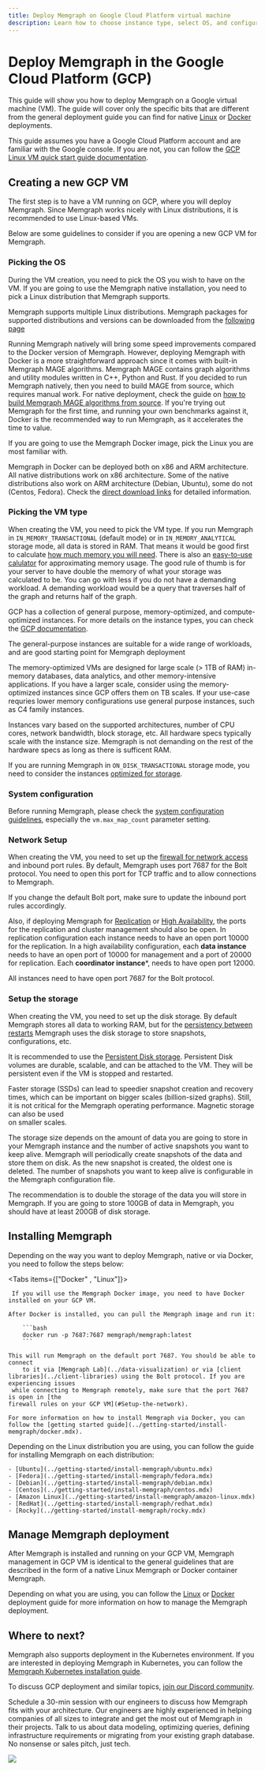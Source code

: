 ```yaml
---
title: Deploy Memgraph on Google Cloud Platform virtual machine 
description: Learn how to choose instance type, select OS, and configure the network for Memgraph deployment.
---
```



# Deploy Memgraph in the Google Cloud Platform (GCP)

This guide will show you how to deploy Memgraph on a Google virtual machine
(VM). The guide will cover only the specific bits that are different from the
general deployment guide you can find for native [Linux](./linux.mdx) or
[Docker](./docker.mdx) deployments.

This guide assumes you have a Google Cloud Platform account and are familiar
with the Google console. If you are not, you can follow the [GCP Linux VM quick
start guide
documentation](https://cloud.google.com/compute/docs/create-linux-vm-instance).

## Creating a new GCP VM

The first step is to have a VM running on GCP, where you will deploy Memgraph.
Since Memgraph works nicely with Linux distributions, it is recommended to use
Linux-based VMs.

Below are some guidelines to consider if you are opening a new GCP VM for
Memgraph. 

### Picking the OS 

During the VM creation, you need to pick the OS you wish to have on the VM. If
you are going to use the Memgraph native installation, you need to pick a Linux
distribution that Memgraph supports.

Memgraph supports multiple Linux distributions. Memgraph packages for supported distributions and versions can be downloaded 
from the [following page](/getting-started/install-memgraph/direct-download-links#linux)

Running Memgraph natively will bring some speed improvements compared to the
Docker version of Memgraph. However, deploying Memgraph with Docker is a more straightforward approach
since it comes with built-in Memgraph MAGE algorithms.
Memgraph MAGE contains graph algorithms and utility modules written in C++, Python and Rust. If you decided to run Memgraph natively, then you need to build MAGE from source, which requires manual work. For native deployment, check the guide on 
[how to build Memgraph MAGE algorithms from source](/custom-query-modules#install-mage-and-import-query-modules).
If you're trying out Memgraph for the first time, and running your own benchmarks against it, Docker is the 
recommended way to run Memgraph, as it accelerates the time to value.

If you are going to use the Memgraph Docker image, pick the Linux you are most familiar with.

Memgraph in Docker can be deployed both on x86 and ARM architecture. All native
distributions work on x86 architecture. Some of the native distributions also
work on ARM architecture (Debian, Ubuntu), some do not (Centos, Fedora). Check
the [direct download
links](/getting-started/install-memgraph/direct-download-links#linux) for
detailed information.


### Picking the VM type

When creating the VM, you need to pick the VM type. If you run
Memgraph in `IN_MEMORY_TRANSACTIONAL` (default mode) or in
`IN_MEMORY_ANALYTICAL` storage mode, all data is stored in RAM. That means it
would be good first to calculate [how much memory you will
need](/fundamentals/storage-memory-usage#calculate-storage-memory-usage). There
is also an [easy-to-use
calulator](https://memgraph.com/enterprise#ram-calculator) for approximating
memory usage. The good rule of thumb is for your server to have double the memory of what your
storage was calculated to be. You can go with less if you do not have a demanding
workload. A demanding workload would be a query that traverses half of the graph
and returns half of the graph. 


GCP has a collection of general purpose, memory-optimized, and compute-optimized
instances. For more details on the instance types, you can check the [GCP
documentation](https://cloud.google.com/compute/docs/machine-resource). 

The general-purpose instances are suitable for a wide range of workloads, and
are good starting point for Memgraph deployment


The memory-optimized VMs are designed for large scale (> 1TB of RAM) in-memory
databases, data analytics, and other memory-intensive applications. If you have
a larger scale, consider using the memory-optimized instances since GCP offers
them on TB scales. If your use-case requries lower memory configurations use general purpose instances, such
as C4 family instances. 

Instances vary based on the supported architectures, number of CPU cores,
network bandwidth, block storage, etc. All hardware specs typically scale with the
instance size. Memgraph is not demanding on the rest of the hardware specs as long as there
is sufficent RAM. 

If you are running Memgraph in `ON_DISK_TRANSACTIONAL` storage mode, you need to
consider the instances [optimized for
storage](https://cloud.google.com/compute/docs/storage-optimized-machines).

### System configuration

Before running Memgraph, please check the [system configuration guidelines](/database-management/system-configuration), especially the
`vm.max_map_count` parameter setting.

### Network Setup

When creating the VM, you need to set up the [firewall for network access](https://cloud.google.com/firewall/docs/using-firewalls) and
inbound port rules. By default, Memgraph uses port 7687 for the Bolt
protocol. You need to open this port for TCP traffic and to allow connections to
Memgraph. 

If you change the default Bolt port, make sure to update the inbound port rules
accordingly.

Also, if deploying Memgraph for
[Replication](/clustering/replication#replication) or [High
Availability](/clustering/high-availability#high-availability-enterprise), the
ports for the replication and cluster management should also be open. 
In replication configuration each instance needs to have an open port 10000 for the
replication. In a high availability configuration, each **data instance** needs to have an open
port of 10000 for management and a port of 20000 for replication. Each **coordinator
instance***, needs to have open port 12000. 

All instances need to have open port 7687 for the Bolt protocol.

### Setup the storage 

When creating the VM, you need to set up the disk storage. By default Memgraph
stores all data to working RAM, but for the [persistency between
restarts](/fundamentals/data-durability) Memgraph uses the disk storage to store
snapshots, configurations, etc.

It is recommended to use the [Persistent Disk 
storage](https://cloud.google.com/compute/docs/disks). Persistent Disk volumes
are durable, scalable, and can be attached to the VM. They will be
persistent even if the VM is stopped and restarted. 

Faster storage (SSDs) can lead to speedier snapshot creation and recovery times,
which can be important on bigger scales (billion-sized graphs). Still, it is not
critical for the Memgraph operating performance. Magnetic storage can also be
used  
on smaller scales.

The storage size depends on the amount of data you are going to store in your
Memgraph instance and the number of active snapshots you want to keep alive.
Memgraph will periodically create snapshots of the data and store them on disk.
As the new snapshot is created, the oldest one is deleted. The number of
snapshots you want to keep alive is configurable in the Memgraph configuration
file.

The recommendation is to double the storage of the data you will store in
Memgraph. If you are going to store 100GB of data in Memgraph, you should have
at least 200GB of disk storage. 


## Installing Memgraph 

Depending on the way you want to deploy Memgraph, native or via Docker, you need
to follow the steps below: 

<Tabs items={["Docker" , "Linux"]}>

 <Tab> 
 
     If you will use the Memgraph Docker image, you need to have Docker installed on your GCP VM.

    After Docker is installed, you can pull the Memgraph image and run it:

        ```bash
        docker run -p 7687:7687 memgraph/memgraph:latest
        ```

    This will run Memgraph on the default port 7687. You should be able to connect
        to it via [Memgraph Lab](../data-visualization) or via [client
    libraries](../client-libraries) using the Bolt protocol. If you are experiencing issues
     while connecting to Memgraph remotely, make sure that the port 7687 is open in [the
    firewall rules on your GCP VM](#Setup-the-network). 

    For more information on how to install Memgraph via Docker, you can follow the [getting started guide](../getting-started/install-memgraph/docker.mdx).

 </Tab>
 
 <Tab>

 Depending on the Linux distribution you are using, you can follow the guide for
 installing Memgraph on each distribution: 

    - [Ubuntu](../getting-started/install-memgraph/ubuntu.mdx)
    - [Fedora](../getting-started/install-memgraph/fedora.mdx)
    - [Debian](../getting-started/install-memgraph/debian.mdx)
    - [Centos](../getting-started/install-memgraph/centos.mdx)
    - [Amazon Linux](../getting-started/install-memgraph/amazon-linux.mdx)
    - [RedHat](../getting-started/install-memgraph/redhat.mdx)
    - [Rocky](../getting-started/install-memgraph/rocky.mdx)

 </Tab> 
 
 </Tabs>

## Manage Memgraph deployment

After Memgraph is installed and running on your GCP VM, Memgraph management in
GCP VM is identical to the general guidelines that are described in the form of
a native Linux Memgraph or Docker container Memgraph. 

Depending on what you are using, you can follow the [Linux](./linux.mdx) or
[Docker](./docker.mdx) deployment guide for more information on how to manage
the Memgraph deployment.


## Where to next? 

Memgraph also supports deployment in the Kubernetes environment. If you are
interested in deploying Memgraph in Kubernetes, you can follow the [Memgraph
Kubernetes installation
guide](../getting-started/install-memgraph/kubernetes.mdx). 

To discuss GCP deployment and similar topics, [join our Discord
community](https://www.discord.gg/memgraph).

Schedule a 30-min session with our engineers to discuss how Memgraph fits with
your architecture. Our engineers are highly experienced in helping companies of
all sizes to integrate and get the most out of Memgraph in their projects. Talk
to us about data modeling, optimizing queries, defining infrastructure
requirements or migrating from your existing graph database. No nonsense or
sales pitch, just tech.

![](/pages/getting-started/memgraph-office-hours.svg)

<Cards>
  <Card
    title="Book a call"
    href="https://memgraph.com/office-hours"
  />
</Cards>
